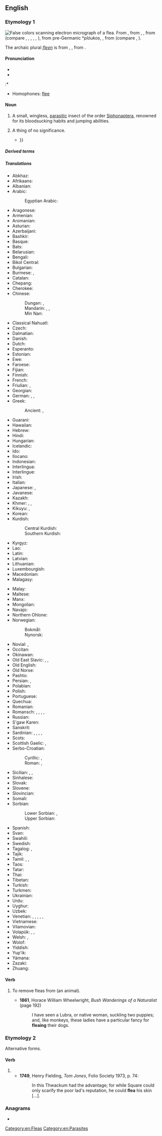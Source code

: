 {{also|fleá}}
==English==
{{wikipedia}}

===Etymology 1===
[[File:Flea Scanning Electron Micrograph False Color.jpg|thumb|False colors scanning electron micrograph of a '''flea'''.]]
From {{inh|en|enm|fle}}, from {{inh|en|ang|flēah}}, {{m|ang|flēa}}, from {{inh|en|gem-pro|*flauhaz}} (compare {{cog|fy|flie}}, {{cog|nds|Flo}}, {{m|nds|Flö}}, {{cog|nl|vlo}}, {{cog|de|Floh}}, {{cog|is|fló}}), from pre-Germanic *''plóukos'', {{m|ine-pro|*plówkos}}, from {{inh|en|ine-pro|*plúsis}} (compare {{cog|la|pulex}}, {{cog|sa|प्लुषि|tr=plúṣi}}).

<!--Moved from [[fleen]].-->The archaic plural ''[[fleen]]'' is from {{inh|en|enm|fleen}}, {{m|enm|flen}}, from {{inh|en|ang|flēan|t=fleas}}.

====Pronunciation====
* {{IPA|en|/fliː/}}
* {{audio|en|en-us-flea.ogg|Audio (US)}}
:* {{rhymes|en|iː}}
* Homophones: [[flee]]

====Noun====
{{en-noun}}

# A small, wingless, [[parasitic]] insect of the order [[Siphonaptera]], renowned for its bloodsucking habits and jumping abilities.
# {{lb|en|derogatory}} A thing of no significance.<!--See "dead dog"-->
#* {{quote-text|en|year=1871|author=Fitz Hugh Ludlow|title=The Heart of the Continent|page=414|passage=The nation of beggars on horseback which first colonized California has left behind it many traditions unworthy of conservation, and multitudinous '''fleas''' not at all traditional, but even less keepworthy {{...}}}}

=====Derived terms=====
{{der3|en|deflea
|fleabag
|flea circus
|flea collar
|flea comb
|flea market
|flea-ridden
|sand flea
|sandfly
}}

=====Translations=====
{{trans-top|parasitic insect}}
* Abkhaz: {{t|ab|аӡ}}
* Afrikaans: {{t|af|vlooi}}
* Albanian: {{t+|sq|plesht|m}}
* Arabic: {{t|ar|بُرْغُوث|m}}
*: Egyptian Arabic: {{t|arz|برغوت|m|tr=barḡūt}}
* Aragonese: {{t|an|pulz}}
* Armenian: {{t+|hy|լու}}
* Aromanian: {{t|rup|puric}}
* Asturian: {{t|ast|pulga|f}}
* Azerbaijani: {{t+|az|birə}}
* Bashkir: {{t|ba|бөрсә|sc=Cyrl}}
* Basque: {{t|eu|arkakuso}}
* Bats: {{t|bbl|ფსიკ}}
* Belarusian: {{t|be|блыха́|f}}
* Bengali: {{t|bn|উপমক্ষিকা}}
* Bikol Central: {{t|bcl|purgas}}
* Bulgarian: {{t+|bg|бълха́|f}}
* Burmese: {{t+|my|လှေး|sc=Mymr}}, {{t+|my|အလှေး|sc=Mymr}}
* Catalan: {{t+|ca|puça|f}}
* Chepang: {{t|cdm|य्‍हुङः}}
* Cherokee: {{t|chr|ᏣᏑᎦ}}
* Chinese:
*: Dungan: {{t|dng|гызо}}, {{t|dng|гәзо}}
*: Mandarin: {{t+|cmn|蚤|tr=zǎo}}, {{t+|cmn|跳蚤|tr=tiàozǎo}}, {{t+|cmn|虼蚤|tr=gèzǎo}}
*: Min Nan: {{t+|nan|虼蚤|tr=ka-cháu}}
* Classical Nahuatl: {{t|nci|tecpin}}
* Czech: {{t+|cs|blecha|f}}
* Dalmatian: {{t|dlm|pulco|m}}
* Danish: {{t+|da|loppe|c}}
* Dutch: {{t+|nl|vlo|f}}
* Esperanto: {{t+|eo|pulo}}
* Estonian: {{t+|et|kirp}}
* Ewe: {{t|ee|dosu|n}}
* Faroese: {{t|fo|loppa|f}}
* Fijian: {{t+|fj|kutu}}
* Finnish: {{t+|fi|kirppu}}
* French: {{t+|fr|puce|f}}
* Friulian: {{t|fur|pulç|f}}, {{t|fur|pulč|f}}
* Georgian: {{t|ka|რწყილი|sc=Geor}}
* German: {{qualifier|♂♀}} {{t+|de|Floh|m}}, {{qualifier|♂}} {{t|de|Flohmännchen|n}}, {{qualifier|♀}} {{t|de|Flohweibchen|n}}
* Greek: {{t+|el|ψύλλος|m}}
*: Ancient: {{t|grc|ψύλλη|f}}, {{t|grc|ψύλλος|m}}
* Guaraní: {{t|gn|tûngusu}}
* Hawaiian: {{t|haw|'uku}}
* Hebrew: {{t+|he|פַּרְעוֹשׁ|tr=par'ósh|sc=Hebr}}
* Hindi: {{t+|hi|पिस्सू}}
* Hungarian: {{t+|hu|bolha}}
* Icelandic: {{t+|is|fló|f}}
* Ido: {{t-needed|io}}
* Ilocano: {{t|ilo|timel}}
* Indonesian: {{t+|id|pinjal}}
* Interlingua: {{t|ia|pulice}}
* Interlingue: {{t|ie|pulce}}
* Irish: {{t+|ga|dreancaid|f}}
* Italian: {{t+|it|pulce|f}}
* Japanese: {{t+|ja|蚤|tr=のみ, nomi}}, {{t+|ja|ノミ|tr=nomi}}
* Javanese: {{t-needed|jv}}
* Kazakh: {{t+|kk|бүрге}}
* Khmer: {{t+|km|ចៃ}}, {{t+|km|ដង្កែ}}, {{t+|km|អំបាត}}
* Kikuyu: {{t|ki|thuya|c9|c10}}, {{t|ki|kĩroboto|c7}} {{qualifier|large one}}
* Korean: {{t+|ko|벼룩}}
* Kurdish: {{t+|ku|kêç}}
*: Central Kurdish: {{t|ckb|كێچ}}
*: Southern Kurdish: {{t|sdh|کەیک}}
* Kyrgyz: {{t+|ky|бүргө}}
* Lao: {{t|lo|ໝັດ}}
* Latin: {{t+|la|pūlex|m}}
* Latvian: {{t+|lv|blusa|f}}
* Lithuanian: {{t+|lt|blusa|f}}
* Luxembourgish: {{t|lb|Flou|f}}
* Macedonian: {{t|mk|болва|f}}
* Malagasy: {{t+|mg|parasy}}
{{trans-mid}}
* Malay: {{t|ms|pinjal}}
* Maltese: {{t|mt|bergħud|m}}
* Manx: {{t|gv|jargan|m}}
* Mongolian: {{t|mn|нохой бөөс}}
* Navajo: {{t|nv|yaaʼ}}
* Northern Ohlone: {{t|cst|pó̄r}}
* Norwegian:
*: Bokmål: {{t|nb|loppe|m|f}}
*: Nynorsk: {{t|nn|loppe|f}}
* Novial: {{t|nov|pulex}}, {{t|nov|pulexe}}
* Occitan: {{t|oc|piusa|f}}
* Okinawan: {{t|ryu|蚤|tr=ぬみ, numi}}
* Old East Slavic: {{t|orv|блъха|f}}, {{t|orv|блоха|f}}, {{t|orv|бълоха|f}}
* Old English: {{t-needed|ang}}
* Old Norse: {{t|non|fló|f}}
* Pashto: {{t|ps|ورږه|f|tr=wrə́ẓa}}
* Persian: {{t+|fa|کک|tr=kak}}, {{t+|fa|کیک|tr=kayk}}
* Polabian: {{t|pox|blåxă|f}}
* Polish: {{t+|pl|pchła|f}}
* Portuguese: {{t+|pt|pulga|f}}
* Quechua: {{t|qu|piki}}
* Romanian: {{t+|ro|purice|m}}
* Romansch: {{t|rm|pilesch}}, {{t|rm|pelisch}}, {{t|rm|pelesch}}, {{t|rm|pülesch}}, {{t|rm|pülsch}}
* Russian: {{t+|ru|блоха́|f}}
* S'gaw Karen: {{t|ksw|ကျံ}}
* Sanskrit: {{t-needed|sa}}
* Sardinian: {{t|sc|puighi}}, {{t|sc|puliche}}, {{t|sc|pulige}}, {{t|sc|pulighe}}, {{t|sc|pulixi}}
* Scots: {{t|sco|flae}}
* Scottish Gaelic: {{t|gd|deargad|f}}, {{t|gd|deargann|f}}
* Serbo-Croatian:
*: Cyrillic: {{t|sh|бу̀ва|f}}, {{t|sh|бу̀ха|f}}
*: Roman: {{t+|sh|bùva|f}}, {{t+|sh|bùha|f}}
* Sicilian: {{t+|scn|pùlici}}, {{t+|scn|puci}}, {{t+|scn|purci}}
* Sinhalese: {{t|si|බලුමැක්‍කා|sc=Sinh}}
* Slovak: {{t+|sk|blcha|f}}
* Slovene: {{t+|sl|bólha|f}}
* Slovincian: {{t|zlw-slv|pχlȧ̃|f}}
* Somali: {{t|so|booddo}}
* Sorbian:
*: Lower Sorbian: {{t|dsb|pcha|f}}, {{t|dsb|bcha|f}}
*: Upper Sorbian: {{t|hsb|pcha|f}}
* Spanish: {{t+|es|pulga|f}}
* Svan: {{t|sva|ზჷსყ}}
* Swahili: {{t+|sw|kiroboto|c7|c8}}
* Swedish: {{t+|sv|loppa|c}}
* Tagalog: {{t|tl|pulgas}}, {{t|tl|hanip}} {{qualifier|chicken flea}}
* Tajik: {{t+|tg|кайк}}
* Tamil: {{t+|ta|தெள்ளு}}, {{t+|ta|செள்ளு}}, {{t+|ta|தெள்கு}}
* Taos: {{t|twf|phìayána}}
* Tatar: {{t+|tt|борча}}
* Thai: {{t+|th|หมัด}}
* Tibetan: {{t|bo|ལྗི་བ}}
* Turkish: {{t+|tr|pire}}
* Turkmen: {{t+|tk|büre}}
* Ukrainian: {{t+|uk|блоха́|f}}
* Urdu: {{t|ur|پسو|tr=pissū|sc=ur-Arab}}
* Uyghur: {{t|ug|بۈرگە|sc=ug-Arab}}
* Uzbek: {{t+|uz|burga}}
* Venetian: {{t|vec|pulç}}, {{t|vec|pulxo}}, {{t|vec|polxe}}, {{t|vec|pulexe}}, {{t|vec|pułexe}}, {{t|vec|pułega}}
* Vietnamese: {{t+|vi|bọ chét}}
* Vilamovian: {{t|wym|fłuch|m}}
* Volapük: {{qualifier|♂♀}} {{t+|vo|flib}}, {{qualifier|♂}} {{t|vo|hiflib}}, {{qualifier|♀}} {{t|vo|jiflib}}
* Welsh: {{t|cy|chwannen|f}}, {{t|cy|chwain|f-p}}
* Wolof: {{t+|wo|fel|alt=fel wi}}
* Yiddish: {{t|yi|פֿלוי|m}}
* Yup'ik: {{t|esu|keggerpak}}
* Yámana: {{t|yag|šinuš}}
* Zazaki: {{t|zza|keki}}
* Zhuang: {{t|za|maet}}
{{trans-bottom}}

====Verb====
{{en-verb}}

# {{lb|en|transitive}} To remove fleas from (an animal).
#: {{synonyms|en|deflea}}
#* '''1861''', Horace William Wheelwright, ''Bush Wanderings of a Naturalist'' (page 192)
#*: I have seen a Lubra, or native woman, suckling two puppies; and, like monkeys, these ladies have a particular fancy for '''fleaing''' their dogs.

===Etymology 2===
Alternative forms.

====Verb====
{{en-verb|fleas|fleaing|flead}}

# {{obsolete spelling of|en|flay}}
#* '''1749''', Henry Fielding, ''Tom Jones'', Folio Society 1973, p. 74:
#*: In this Thwackum had the advantage; for while Square could only scarify the poor lad's reputation, he could '''flea''' his skin [...].

===Anagrams===
* {{anagrams|en|a=aefl|Lafe|Leaf|alef|feal|leaf}}

[[Category:en:Fleas]]
[[Category:en:Parasites]]